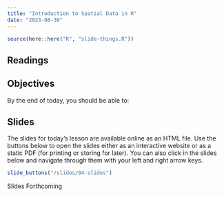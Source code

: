```yaml
---
title: "Introduction to Spatial Data in R"
date: "2023-08-30"
---
```

```r
source(here::here("R", "slide-things.R"))

```


## Readings

## Objectives

By the end of today, you should be able to:


## Slides
The slides for today's lesson are available online as an HTML file. Use the buttons below to open the slides either as an interactive website or as a static PDF (for printing or storing for later). You can also click in the slides below and navigate through them with your left and right arrow keys.

```r
slide_buttons("/slides/04-slides")
```

Slides Forthcoming